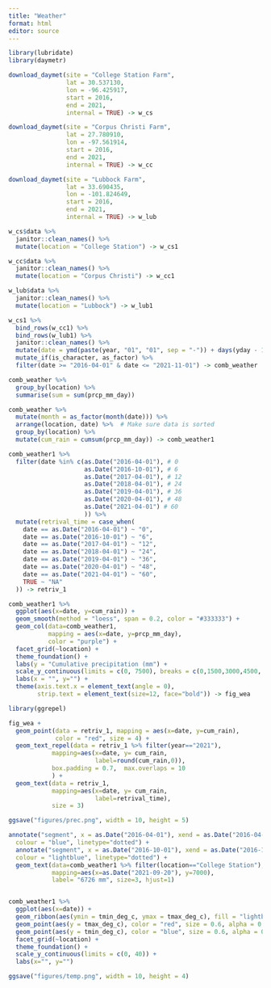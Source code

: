 ```yaml
---
title: "Weather"
format: html
editor: source
---
```


```r
library(lubridate)
library(daymetr)
```

```r
download_daymet(site = "College Station Farm",
                lat = 30.537130,
                lon = -96.425917,
                start = 2016,
                end = 2021,
                internal = TRUE) -> w_cs

download_daymet(site = "Corpus Christi Farm",
                lat = 27.780910,
                lon = -97.561914,
                start = 2016,
                end = 2021,
                internal = TRUE) -> w_cc

download_daymet(site = "Lubbock Farm",
                lat = 33.690435,
                lon = -101.824649,
                start = 2016,
                end = 2021,
                internal = TRUE) -> w_lub
```



```r
w_cs$data %>% 
  janitor::clean_names() %>% 
  mutate(location = "College Station") -> w_cs1

w_cc$data %>% 
  janitor::clean_names() %>% 
  mutate(location = "Corpus Christi") -> w_cc1

w_lub$data %>% 
  janitor::clean_names() %>% 
  mutate(location = "Lubbock") -> w_lub1
```



```r
w_cs1 %>% 
  bind_rows(w_cc1) %>% 
  bind_rows(w_lub1) %>%
  janitor::clean_names() %>% 
  mutate(date = ymd(paste(year, "01", "01", sep = "-")) + days(yday - 1)) %>% 
  mutate_if(is_character, as_factor) %>% 
  filter(date >= "2016-04-01" & date <= "2021-11-01") -> comb_weather
```




```r
comb_weather %>% 
  group_by(location) %>% 
  summarise(sum = sum(prcp_mm_day))
```


```r
comb_weather %>% 
  mutate(month = as_factor(month(date))) %>% 
  arrange(location, date) %>%  # Make sure data is sorted
  group_by(location) %>%
  mutate(cum_rain = cumsum(prcp_mm_day)) -> comb_weather1
```

```r
comb_weather1 %>% 
  filter(date %in% c(as.Date("2016-04-01"), # 0
                     as.Date("2016-10-01"), # 6
                     as.Date("2017-04-01"), # 12
                     as.Date("2018-04-01"), # 24
                     as.Date("2019-04-01"), # 36
                     as.Date("2020-04-01"), # 48
                     as.Date("2021-04-01") # 60
                     )) %>% 
  mutate(retrival_time = case_when(
    date == as.Date("2016-04-01") ~ "0",
    date == as.Date("2016-10-01") ~ "6",
    date == as.Date("2017-04-01") ~ "12",
    date == as.Date("2018-04-01") ~ "24",
    date == as.Date("2019-04-01") ~ "36",
    date == as.Date("2020-04-01") ~ "48",
    date == as.Date("2021-04-01") ~ "60",
    TRUE ~ "NA"
  )) -> retriv_1
```




```r
comb_weather1 %>% 
  ggplot(aes(x=date, y=cum_rain)) +
  geom_smooth(method = "loess", span = 0.2, color = "#333333") +
  geom_col(data=comb_weather1, 
           mapping = aes(x=date, y=prcp_mm_day),
           color = "purple") +
  facet_grid(~location) +
  theme_foundation() +
  labs(y = "Cumulative precipitation (mm") + 
  scale_y_continuous(limits = c(0, 7500), breaks = c(0,1500,3000,4500, 6000, 7500)) +
  labs(x = "", y="") +
  theme(axis.text.x = element_text(angle = 0),
        strip.text = element_text(size=12, face="bold")) -> fig_wea
```

```r
library(ggrepel)
```


```r
fig_wea +
  geom_point(data = retriv_1, mapping = aes(x=date, y=cum_rain), 
             color = "red", size = 4) +
  geom_text_repel(data = retriv_1 %>% filter(year=="2021"),
            mapping=aes(x=date, y= cum_rain, 
                        label=round(cum_rain,0)),
            box.padding = 0.7,  max.overlaps = 10
            ) +
  geom_text(data = retriv_1,
            mapping=aes(x=date, y= cum_rain, 
                        label=retrival_time),
            size = 3) 

ggsave("figures/prec.png", width = 10, height = 5)
```


```r
annotate("segment", x = as.Date("2016-04-01"), xend = as.Date("2016-04-01"), y = 0, yend = 4000,
  colour = "blue", linetype="dotted") +
  annotate("segment", x = as.Date("2016-10-01"), xend = as.Date("2016-10-01"), y = 0, yend = 4000,
  colour = "lightblue", linetype="dotted") +
  geom_text(data=comb_weather1 %>% filter(location=="College Station"),
            mapping=aes(x=as.Date("2021-09-20"), y=7000),
            label= "6726 mm", size=3, hjust=1) 



```


```r
comb_weather1 %>% 
  ggplot(aes(x=date)) +
  geom_ribbon(aes(ymin = tmin_deg_c, ymax = tmax_deg_c), fill = "lightblue", alpha = 0.3) +
  geom_point(aes(y = tmax_deg_c), color = "red", size = 0.6, alpha = 0.1) +
  geom_point(aes(y = tmin_deg_c), color = "blue", size = 0.6, alpha = 0.1) +
  facet_grid(~location) +
  theme_foundation() +
  scale_y_continuous(limits = c(0, 40)) +
  labs(x="", y="")

ggsave("figures/temp.png", width = 10, height = 4)
```









